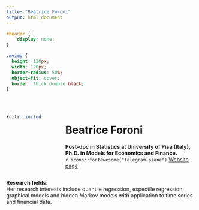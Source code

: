 ```yaml
---
title: "Beatrice Foroni"
output: html_document
---
```


```css
#header {
    display: none;
}
```

```css
.myimg {
  height: 120px;
  width: 120px;
  border-radius: 50%;
  object-fit: cover;
  border: thick double black;
}
```
<br>

:::: {.columns}

::: {.column width="20%"}
```r
knitr::include_graphics("images/foroni.jpg")
``` 
:::

::: {.column width="5%"}

:::

::: {.column width="75%"}
# Beatrice Foroni

**Post-doc in Statistics at University of Pisa (Italy), Ph.D. in Models for Economics and Finance.**
<br>
`r icons::fontawesome("telegram-plane")` [Website page](https://web.uniroma1.it/memotef/users/foroni-beatrice) 
:::

::::

**Research fields**: <br>
Her research interests include quantile regression, expectile regression, graphical models and hidden Markov models with application to time series and financial data.